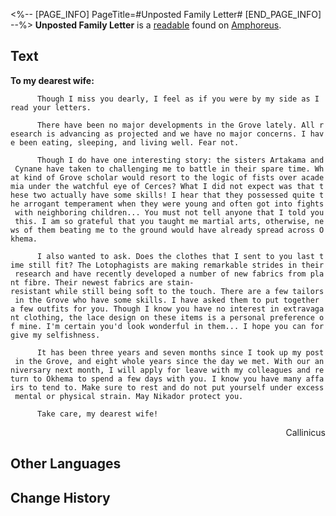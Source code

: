 <%-- [PAGE_INFO]
PageTitle=#Unposted Family Letter#
[END_PAGE_INFO] --%>
{{Readable Infobox
|id           = 491
|partIds      = 190804
|title        = 
|image        = Item Unposted Family Letter.png
|world        = Amphoreus
|parts        = 1
|author       = <!--to be added-->
|description  = A daily correspondence between the Grove Chrysos Heir, Callinicus, and his wife. There is only one letter that never made it to the intended recipient.
|part1        = Unposted Family Letter
|source1      = {{cx|Source missing}}
|characters   = Cerces; Nikador
|factions     = Okhema
}}
'''Unposted Family Letter''' is a [[readable]] found on [[Amphoreus]].
<!--
==Location==
{{Map Embed|<map name>|<marker id>}}
-->
==Text==
'''To my dearest wife:'''

       Though I miss you dearly, I feel as if you were by my side as I read your letters.

       There have been no major developments in the Grove lately. All research is advancing as projected and we have no major concerns. I have been eating, sleeping, and living well. Fear not.

       Though I do have one interesting story: the sisters Artakama and Cynane have taken to challenging me to battle in their spare time. What kind of Grove scholar would resort to the logic of fists over academia under the watchful eye of Cerces? What I did not expect was that these two actually have some skills! I hear that they possessed quite the arrogant temperament when they were young and often got into fights with neighboring children... You must not tell anyone that I told you this. I am so grateful that you taught me martial arts, otherwise, news of them beating me to the ground would have already spread across Okhema.

       I also wanted to ask. Does the clothes that I sent to you last time still fit? The Lotophagists are making remarkable strides in their research and have recently developed a number of new fabrics from plant fibre. Their newest fabrics are stain-resistant while still being soft to the touch. There are a few tailors in the Grove who have some skills. I have asked them to put together a few outfits for you. Though I know you have no interest in extravagant clothing, the lace design on these items is a personal preference of mine. I'm certain you'd look wonderful in them... I hope you can forgive my selfishness.

       It has been three years and seven months since I took up my post in the Grove, and eight whole years since the day we met. With our anniversary next month, I will apply for leave with my colleagues and return to Okhema to spend a few days with you. I know you have many affairs to tend to. Make sure to rest and do not put yourself under excess mental or physical strain. May Nikador protect you.

       Take care, my dearest wife!

<div align="right">Callinicus</div>

<!--
==Trivia==
* 
-->
==Other Languages==
{{Other Languages
|en   = Unposted Family Letter
|zhs  = 未能寄出的家信
|zht  = 未能寄出的家信
|ja   = 出せなかった家族への手紙
|ko   = 부치지 못한 편지
|es   = Carta familiar sin enviar
|fr   = Lettre familiale non envoyée
|ru   = Неотправленное письмо
|th   = จดหมายถึงครอบครัว ที่ไม่ได้ส่ง
|vi   = Lá Thư Nhà Chưa Gửi
|de   = Unversandter Brief nach zu Hause
|id   = Surat untuk Keluarga yang Tak Terkirim
|pt   = Carta Familiar Não Enviada
}}

==Change History==
{{Change History|3.1}}